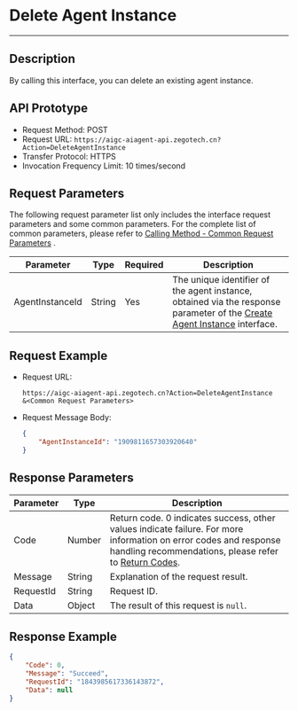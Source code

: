 # Delete Agent Instance

---

## Description

By calling this interface, you can delete an existing agent instance.

## API Prototype

- Request Method: POST
- Request URL: `https://aigc-aiagent-api.zegotech.cn?Action=DeleteAgentInstance`
- Transfer Protocol: HTTPS
- Invocation Frequency Limit: 10 times/second

## Request Parameters
The following request parameter list only includes the interface request parameters and some common parameters. For the complete list of common parameters, please refer to [Calling Method - Common Request Parameters](./../Accessing%20Server%20APIs.mdx#common-parameters) .

| Parameter             | Type    | Required | Description         |
|----------------------|---------|----------|---------------------|
| AgentInstanceId      | String  | Yes      | The unique identifier of the agent instance, obtained via the response parameter of the [Create Agent Instance](./Create%20Agent%20instance.mdx) interface. |

## Request Example

- Request URL:

    ```https
    https://aigc-aiagent-api.zegotech.cn?Action=DeleteAgentInstance
    &<Common Request Parameters>
    ```

- Request Message Body:
    ```json
    {
        "AgentInstanceId": "1909811657303920640"
    }
    ```

## Response Parameters

| Parameter | Type | Description |
|-----------|------|-------------|
| Code | Number | Return code. 0 indicates success, other values indicate failure. For more information on error codes and response handling recommendations, please refer to [Return Codes](./../Return%20codes.mdx). |
| Message | String | Explanation of the request result. |
| RequestId | String | Request ID. |
| Data | Object | The result of this request is `null`. |

## Response Example
```json
{
    "Code": 0,
    "Message": "Succeed",
    "RequestId": "1843985617336143872",
    "Data": null
}
```